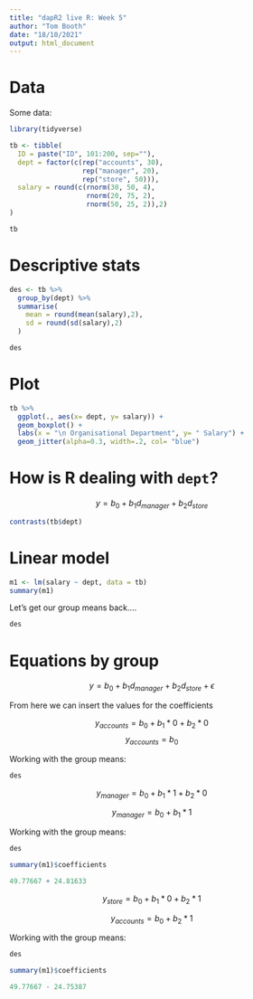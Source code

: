 ```yaml
---
title: "dapR2 live R: Week 5"
author: "Tom Booth"
date: "18/10/2021"
output: html_document
---
```


# Data
Some data:

```r
library(tidyverse)

tb <- tibble(
  ID = paste("ID", 101:200, sep=""),
  dept = factor(c(rep("accounts", 30), 
                  rep("manager", 20), 
                  rep("store", 50))),
  salary = round(c(rnorm(30, 50, 4), 
                   rnorm(20, 75, 2), 
                   rnorm(50, 25, 2)),2)
)

tb
```

# Descriptive stats

```r
des <- tb %>%
  group_by(dept) %>%
  summarise(
    mean = round(mean(salary),2),
    sd = round(sd(salary),2)
  )

des
```

# Plot

```r
tb %>%
  ggplot(., aes(x= dept, y= salary)) +
  geom_boxplot() +
  labs(x = "\n Organisational Department", y= " Salary") +
  geom_jitter(alpha=0.3, width=.2, col= "blue")
```

# How is R dealing with `dept`?

$$y = b_0 + b_1d_{manager} + b_2d_{store}$$

```r
contrasts(tb$dept)
```


# Linear model

```r
m1 <- lm(salary ~ dept, data = tb)
summary(m1)
```

Let's get our group means back....

```r
des
```


# Equations by group

$$y = b_0 + b_1d_{manager} + b_2d_{store} + \epsilon$$

From here we can insert the values for the coefficients

$$y_{accounts} = b_0 + b_1*0 + b_2*0$$
$$y_{accounts} = b_0$$

Working with the group means:

```r
des
```


$$y_{manager} = b_0 + b_1*1 + b_2*0$$

$$y_{manager} = b_0 + b_1*1$$

Working with the group means:

```r
des
```

```r
summary(m1)$coefficients
```

```r
49.77667 + 24.81633
```


$$y_{store} = b_0 + b_1*0 + b_2*1$$

$$y_{accounts} = b_0 + b_2*1$$

Working with the group means:

```r
des
```

```r
summary(m1)$coefficients
```

```r
49.77667 - 24.75387
```


